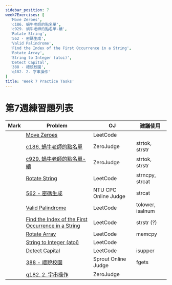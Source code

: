 ```yaml
---
sidebar_position: 7
week7Exercises: [
  'Move Zeroes',
  'c186. 蝸牛老師的點名單',
  'c929. 蝸牛老師的點名單-續',
  'Rotate String',
  '562 - 密碼生成',
  'Valid Palindrome',
  'Find the Index of the First Occurrence in a String',
  'Rotate Array',
  'String to Integer (atoi)',
  'Detect Capital',
  '388 - 禮貌校園',
  'q182. 2. 字串操作'
]
title: 'Week 7 Practice Tasks'
---
```


<DisplayProgress names={frontMatter.week7Exercises} title="📘 Week 7 練習進度" />

# 第7週練習題列表

| Mark | Problem | OJ | 建議使用 |
|------|---------|----|-----------|
| <LocalButton name='Move Zeroes' /> | [Move Zeroes](https://leetcode.com/problems/move-zeroes/) | LeetCode |  |
| <LocalButton name='c186. 蝸牛老師的點名單' /> | [c186. 蝸牛老師的點名單](https://zerojudge.tw/ShowProblem?problemid=c186) | ZeroJudge | strtok, strstr |
| <LocalButton name='c929. 蝸牛老師的點名單-續' /> | [c929. 蝸牛老師的點名單-續](https://zerojudge.tw/ShowProblem?problemid=c929) | ZeroJudge | strtok, strstr |
| <LocalButton name='Rotate String' /> | [Rotate String](https://leetcode.com/problems/rotate-string/) | LeetCode | strncpy, strcat |
| <LocalButton name='562 - 密碼生成' /> | [562 - 密碼生成](https://oj.ntucpc.org/problems/562) | NTU CPC Online Judge | strcat |
| <LocalButton name='Valid Palindrome' /> | [Valid Palindrome](https://leetcode.com/problems/valid-palindrome/) | LeetCode | tolower, isalnum |
| <LocalButton name='Find the Index of the First Occurrence in a String' /> | [Find the Index of the First Occurrence in a String](https://leetcode.com/problems/find-the-index-of-the-first-occurrence-in-a-string/) | LeetCode | strstr (?) |
| <LocalButton name='Rotate Array' /> | [Rotate Array](https://leetcode.com/problems/rotate-array/) | LeetCode | memcpy |
| <LocalButton name='String to Integer (atoi)' /> | [String to Integer (atoi)](https://leetcode.com/problems/string-to-integer-atoi/) | LeetCode |  |
| <LocalButton name='Detect Capital' /> | [Detect Capital](https://leetcode.com/problems/detect-capital/) | LeetCode | isupper |
| <LocalButton name='388 - 禮貌校園' /> | [388 - 禮貌校園](https://tioj.sprout.tw/problems/388) | Sprout Online Judge | fgets |
| <LocalButton name='q182. 2. 字串操作' /> | [q182. 2. 字串操作](https://zerojudge.tw/ShowProblem?problemid=q182) | ZeroJudge |  |
